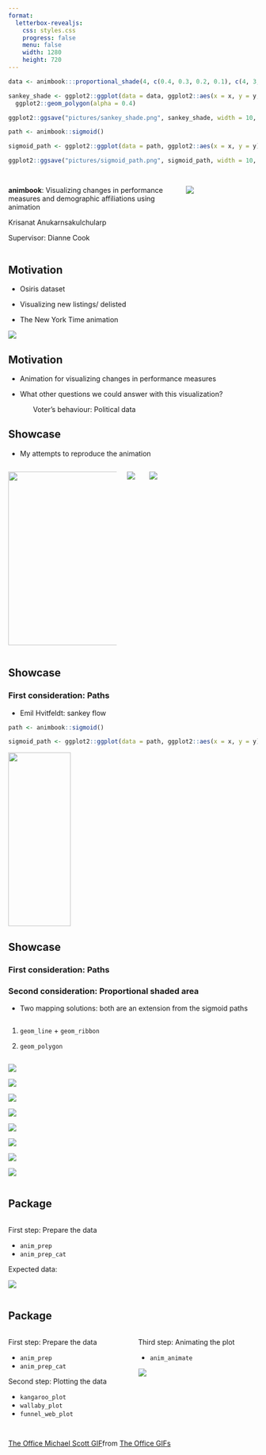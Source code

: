 ```yaml
---
format: 
  letterbox-revealjs:
    css: styles.css
    progress: false
    menu: false
    width: 1280
    height: 720
---
```


```r
data <- animbook:::proportional_shade(4, c(0.4, 0.3, 0.2, 0.1), c(4, 3, 2, 1))

sankey_shade <- ggplot2::ggplot(data = data, ggplot2::aes(x = x, y = y, group = id, fill = as.factor(id))) +
  ggplot2::geom_polygon(alpha = 0.4)

ggplot2::ggsave("pictures/sankey_shade.png", sankey_shade, width = 10, height = 7)
```

```r
path <- animbook::sigmoid()

sigmoid_path <- ggplot2::ggplot(data = path, ggplot2::aes(x = x, y = y)) + ggplot2::geom_point()

ggplot2::ggsave("pictures/sigmoid_path.png", sigmoid_path, width = 10, height = 7)
```

## 

::: columns
::: {.column width="70%"}
::: {.center .title}
**animbook**: Visualizing changes in performance measures and demographic affiliations using animation
:::

::: {.center .auther}
Krisanat Anukarnsakulchularp
:::

::: {.center .auther}
Supervisor: Dianne Cook
:::
:::

::: {.column width="30%"}
![](pictures/fang-wei-lin-H1IRUS1vEFA-unsplash.jpg){.picture}
:::
:::

<!-- slide 2 -->

## Motivation

::: {.fragment .fade-in}
-   Osiris dataset
:::

::: {.fragment .fade-in}
-   Visualizing new listings/ delisted
:::

::: {.fragment .fade-in}
-   The New York Time animation
:::

::: {incremental}
![](pictures/nytimes.png){.fragment .background}
:::

<!-- slide 3 -->

## Motivation

::: {.fragment .fade-in}
-   Animation for visualizing changes in performance measures
:::

::: {.fragment .fade-in}
-   What other questions we could answer with this visualization?
:::

::: {.fragment .fade-in}
<p style="text-indent: 50px;">Voter's behaviour: Political data</p>
:::



<!-- slide 4 -->

## Showcase

::: {.fragment}
-   My attempts to reproduce the animation
:::

::: {.columns}
::: {.column .fragment width="45%"}
![](pictures/first-attempts.gif){height="350px" width="auto"}
:::

::: {.column .fragment width="5%"}
![](pictures/right-arrow.png){.arrow}
:::

::: {.column .fragment width="45%"}
![](pictures/current-attempts.gif){.gif-right}
:::
:::


<!-- slide 5 -->

## Showcase

<h3>First consideration: Paths</h3>

::: {.fragment .fade-in}
-   Emil Hvitfeldt: sankey flow

::: {.fragment .fade-in}
``` r
path <- animbook::sigmoid()

sigmoid_path <- ggplot2::ggplot(data = path, ggplot2::aes(x = x, y = y)) + ggplot2::geom_point()
```

![](pictures/sigmoid_path.png){width="50%" height="350px"}
:::
:::

## Showcase

<h3>First consideration: Paths</h3>

<h3>Second consideration: Proportional shaded area</h3>

::: {.fragment .fade-in fragment-index=1}
-   Two mapping solutions: both are an extension from the sigmoid paths
:::

::: {columns}
::: {.column width="50%"}

::: {.fragment fragment-index=2}
1.  `geom_line` + `geom_ribbon`
:::

::: {.fragment fragment-index=7}
2.  `geom_polygon`
:::

:::

::: {.column width="50%"}

::: {.fragment fragment-index=3}
![](pictures/sigmoid-shade.png){.sankey}
:::

::: {.fragment fragment-index=4}
![](pictures/sankey_shade_2.png){.sankey}
:::

::: {.fragment fragment-index=5}
![](pictures/sankey_shade_3.png){.sankey}
:::

::: {.fragment fragment-index=6}
![](pictures/sankey_shade_3.5.png){.sankey}
:::

::: {.fragment fragment-index=7}
![](pictures/sigmoid-shade.png){.sankey}
:::

::: {.fragment fragment-index=8}
![](pictures/sankey_shade_4.png){.sankey}
:::

::: {.fragment fragment-index=9}
![](pictures/sankey_shade_5.png){.sankey}
:::

::: {.fragment fragment-index=10}
![](pictures/sankey_shade_6.png){.sankey}
:::

:::
:::



<!-- slide 6 -->

## Package

::: {columns}

::: {.column width="50%"}

::: {.fragment .frade-in}
First step: Prepare the data

- `anim_prep`
- `anim_prep_cat`
:::

::: {.fragment .frade-in}
Expected data:
:::

::: {.fragment .frade-in}
![](pictures/data-diagram.png){.diagram}
:::

:::

:::


## Package

::: columns
::: {.column width="50%"}

First step: Prepare the data

-   `anim_prep`
-   `anim_prep_cat`



Second step: Plotting the data

::: {.fragment}
-   `kangaroo_plot`
-   `wallaby_plot`
-   `funnel_web_plot`
:::
:::

::: {.column width="50%"}
::: {.fragment}
Third step: Animating the plot
:::

::: {.fragment}
-   `anim_animate`
:::

::: {.fragment}
![](pictures/enter.gif){.final}
:::

:::
:::



::: r-stack
##

::: {.tenor-gif-embed data-postid="14869313" data-share-method="host" data-aspect-ratio="1.77778" data-width="50%"}
<a href="https://tenor.com/view/the-office-michael-scott-questions-are-there-any-questions-there-will-be-no-questions-gif-14869313">The Office Michael Scott GIF</a>from <a href="https://tenor.com/search/the+office-gifs">The Office GIFs</a>
:::

```{=html}
<script type="text/javascript" async src="https://tenor.com/embed.js"></script>
```
:::








